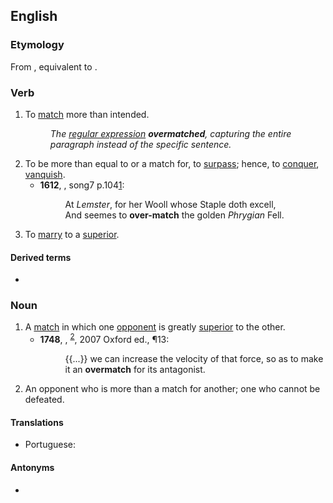 ==English==

===Etymology===
From {{inh|en|enm|overmacchen}}, equivalent to {{af|en|over-|match}}.

===Verb===
{{en-verb|es}}

# To [[match]] more than intended.
#: ''The [[regular expression]] '''overmatched''', capturing the entire paragraph instead of the specific sentence.''
# To be more than equal to or a match for, to [[surpass]]; hence, to [[conquer]], [[vanquish]].
#* '''1612''', {{w|Michael Drayton}}, {{w|Poly-Olbion}} song{{nbsp}}7 p.{{nbsp}}104[http://poly-olbion.exeter.ac.uk/the-text/full-text/song-7/]:
#*: At ''Lemster'', for her Wooll whose Staple doth excell,
#*: And seemes to '''over-match''' the golden ''Phrygian'' Fell.
# To [[marry]] to a [[superior]].
#: {{rfquotek|en|Burton}}

====Derived terms====
* {{l|en|overmatched}}

===Noun===
{{en-noun|es}}

# A [[match]] in which one [[opponent]] is greatly [[superior]] to the other.
#* '''1748''', {{w|David Hume}}, ''{{w|An Enquiry Concerning Human Understanding}}''<sup>[http://books.google.com/books?id=aA9XN9zC56oC]</sup>, 2007 Oxford ed., ¶13:
#*: {{...}} we can increase the velocity of that force, so as to make it an '''overmatch''' for its antagonist.
# An opponent who is more than a match for another; one who cannot be defeated.

====Translations====
{{trans-top|a match}}
* Portuguese: {{t+|pt|batalha|f}} {{t+|pt|perdida}}
{{trans-mid}}
{{trans-bottom}}

====Antonyms====
* {{l|en|undermatch}}